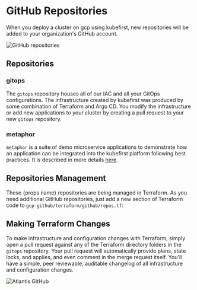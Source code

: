 # GitHub Repositories

When you deploy a cluster on gcp using kubefirst, new repositories will be added to your organization's GitHub account.

![GitHub repositories](../../../img/common/github/repositories.png)

## Repositories

### gitops

The `gitops` repository houses all of our IAC and all your GitOps configurations. The infrastructure created by kubefirst was produced by some combination of Terraform and Argo CD. You modify the infrastructure or add new applications to your cluster by creating a pull request to your new `gitops` repository.

### metaphor

`metaphor` is a suite of demo microservice applications to demonstrate how an application can be integrated into the kubefirst platform following best practices. It is described in more details [here](../../../common/metaphor.mdx).

## Repositories Management

These {props.name} repositories are being managed in Terraform. As you need additional GitHub repositories, just add a new section of Terraform code to `gcp-github/terraform/github/repos.tf`:

## Making Terraform Changes

To make infrastructure and configuration changes with Terraform, simply open a pull request against any of the Terraform directory folders in the `gitops` repository. Your pull request will automatically provide plans, state locks, and applies, and even comment in the merge request itself. You'll have a simple, peer reviewable, auditable changelog of all infrastructure and configuration changes.

![Atlantis GitHub](../../../img/common/github/atlantis.png)
